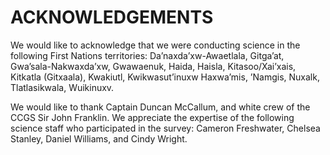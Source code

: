 <div id="refs"></div>

# ACKNOWLEDGEMENTS

We would like to acknowledge that we were conducting science in the following First Nations territories: Da'naxda'xw-Awaetlala, Gitga'at, Gwa'sala-Nakwaxda'xw, Gwawaenuk, Haida, Haisla, Kitasoo/Xai'xais, Kitkatla (Gitxaala), Kwakiutl, Kwikwasut'inuxw Haxwa'mis, 'Namgis, Nuxalk, Tlatlasikwala, Wuikinuxv.  

We would like to thank Captain Duncan McCallum, and white crew of the CCGS Sir John Franklin. We appreciate the expertise of the following science staff who participated in the survey: Cameron Freshwater, Chelsea Stanley, Daniel Williams, and Cindy Wright.

\newpage